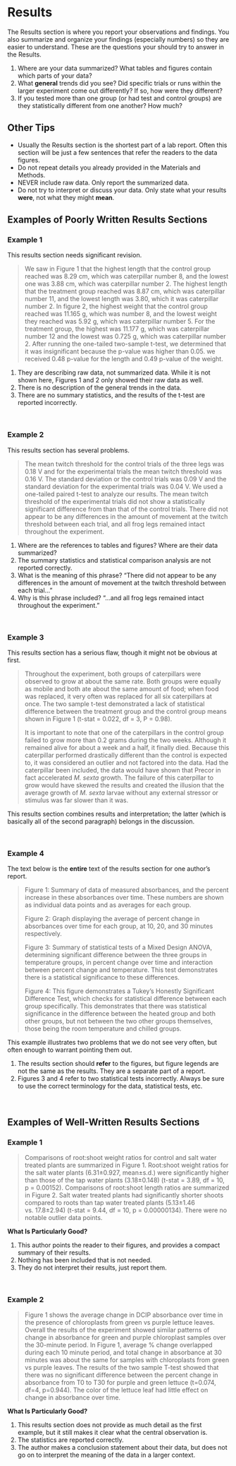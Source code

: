 # Results {#results360}

The Results section is where you report your observations and findings. You also summarize and organize your findings (especially numbers) so they are easier to understand. These are the questions your should try to answer in the Results.

1. Where are your data summarized? What tables and figures contain which parts of your data?
2. What __general__ trends did you see? Did specific trials or runs within the larger experiment come out differently? If so, how were they different?
3. If you tested more than one group (or had test and control groups) are they statistically different from one another? How much?


## Other Tips

* Usually the Results section is the shortest part of a lab report. Often this section will be just a few sentences that refer the readers to the data figures.
* Do not repeat details you already provided in the Materials and Methods. 
* NEVER include raw data. Only report the summarized data.
* Do not try to interpret or discuss your data.  Only state what your results __were__, not what they might __mean__.


## Examples of Poorly Written Results Sections

### Example 1

This results section needs significant revision.

> We saw in Figure 1 that the highest length that the control group reached was 8.29 cm, which was caterpillar number 8, and the lowest one was 3.88 cm, which was caterpillar number 2. The highest length that the treatment group reached was 8.87 cm, which was caterpillar number 11, and the lowest length was 3.80, which it was caterpillar number 2. In figure 2, the highest weight that the control group reached was 11.165 g, which was number 8, and the lowest weight they reached was 5.92 g, which was caterpillar number 5. For the treatment group, the highest was 11.177 g, which was caterpillar number 12 and the lowest was 0.725 g, which was caterpillar number 2. After running the one-tailed two-sample t-test, we determined that it was insignificant because the p-value was higher than 0.05. we received 0.48 p-value for the length and 0.49 p-value of the weight. 

1. They are describing raw data, not summarized data. While it is not shown here, Figures 1 and 2 only showed their raw data as well.
2. There is no description of the general trends in the data. 
3. There are no summary statistics, and the results of the t-test are reported incorrectly.

<br>

### Example 2

This results section has several problems.

> The mean twitch threshold for the control trials of the three legs was 0.18 V and for the experimental trials the mean twitch threshold was 0.16 V. The standard deviation or the control trials was 0.09 V and the standard deviation for the experimental trials was 0.04 V. We used a one-tailed paired t-test to analyze our results. The mean twitch threshold of the experimental trials did not show a statistically significant difference from than that of the control trials. There did not appear to be any differences in the amount of movement at the twitch threshold between each trial, and all frog legs remained intact throughout the experiment. 

1. Where are the references to tables and figures? Where are their data summarized?
2. The summary statistics and statistical comparison analysis are not reported correctly.
3. What is the meaning of this phrase? "There did not appear to be any differences in the amount of movement at the twitch threshold between each trial..."
4. Why is this phrase included? "...and all frog legs remained intact throughout the experiment."

<br>

### Example 3

This results section has a serious flaw, though it might not be obvious at first.

> Throughout the experiment, both groups of caterpillars were observed to grow at about the same rate. Both groups were equally as mobile and both ate about the same amount of food; when food was replaced, it very often was replaced for all six caterpillars at once. The two sample t-test demonstrated a lack of statistical difference between the treatment group and the control group means shown in Figure 1 (t-stat = 0.022, df = 3, P = 0.98). 
>
> It is important to note that one of the caterpillars in the control group failed to grow more than 0.2 grams during the two weeks. Although it remained alive for about a week and a half, it finally died. Because this caterpillar performed drastically different than the control is expected to, it was considered an outlier and not factored into the data. Had the caterpillar been included, the data would have shown that Precor in fact accelerated _M. sexta_ growth. The failure of this caterpillar to grow would have skewed the results and created the illusion that the average growth of _M. sexta_ larvae without any external stressor or stimulus  was far slower than it was. 

This results section combines results and interpretation; the latter (which is basically all of the second paragraph) belongs in the discussion.

<br>

### Example 4

The text below is the __entire__ text of the results section for one author's report.

> Figure 1: Summary of data of measured absorbances, and the percent increase in these absorbances over time. These numbers are shown as individual data points and as averages for each group.
>
> Figure 2: Graph displaying the average of percent change in absorbances over time for each group, at 10, 20, and 30 minutes respectively.
>
> Figure 3: Summary of statistical tests of a Mixed Design ANOVA, determining significant difference between the three groups in temperature groups, in percent change over time and interaction between percent change and temperature. This test demonstrates there is a statistical significance to these differences.
>
> Figure 4: This figure demonstrates a Tukey’s Honestly Significant Difference Test, which checks for statistical difference between each group specifically. This demonstrates that there was statistical significance in the difference between the heated group and both other groups, but not between the two other groups themselves, those being the room temperature and chilled groups.

This example illustrates two problems that we do not see very often, but often enough to warrant pointing them out. 

1. The results section should __refer__ to the figures, but figure legends are not the same as the results. They are a separate part of a report.
2. Figures 3 and 4 refer to two statistical tests incorrectly. Always be sure to use the correct terminology for the data, statistical tests, etc.

<br>

## Examples of Well-Written Results Sections

### Example 1

> Comparisons of root:shoot weight ratios for control and salt water treated plants are summarized in Figure 1. Root:shoot weight ratios for the salt water plants (6.31±0.927, mean±s.d.) were significantly higher than those of the tap water plants (3.18±0.148) (t-stat = 3.89, df = 10, p = 0.00152). Comparisons of root:shoot length ratios are summarized in Figure 2. Salt water treated plants had significantly shorter shoots compared to roots than tap water treated plants (5.13±1.46 vs. 17.8±2.94) (t-stat = 9.44, df = 10, p = 0.00000134). There were no notable outlier data points.

__What Is Particularly Good?__ 

1. This author points the reader to their figures, and provides a compact summary of their results. 
2. Nothing has been included that is not needed. 
3. They do not interpret their results, just report them. 

<br>

### Example 2

> Figure 1 shows the average change in DCIP absorbance over time in the presence of chloroplasts from green vs purple lettuce leaves. Overall the results of the experiment showed similar patterns of change in absorbance for green and purple chloroplast samples over the 30-minute period. In Figure 1, average % change overlapped during each 10 minute period, and total change in absorbance at 30 minutes was about the same for samples with chloroplasts from green vs purple leaves. The results of the two sample T-test showed that there was no significant difference between the percent change in absorbance from T0 to T30 for purple and green lettuce (t=0.074, df=4, p=0.944). The color of the lettuce leaf had little effect on change in absorbance over time.

__What Is Particularly Good?__ 

1. This results section does not provide as much detail as the first example, but it still makes it clear what the central observation is. 
2. The statistics are reported correctly. 
3. The author makes a conclusion statement about their data, but does not go on to interpret the meaning of the data in a larger context. 

